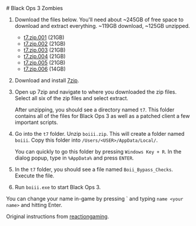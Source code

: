 
<Layout title="Black Ops 3 Zombies" noindex>
<div class="grid justify-center dark:bg-black">
<article class="prose dark:prose-invert  mt-10 mb-10">
# Black Ops 3 Zombies

1. Download the files below. You'll need about ~245GB of free space to download and extract everything. ~119GB download, ~125GB unzipped.
    * [t7.zip.001](https://files.sjer.red/games/t7/t7.zip.001) (21GB)
    * [t7.zip.002](https://files.sjer.red/games/t7/t7.zip.002) (21GB)
    * [t7.zip.003](https://files.sjer.red/games/t7/t7.zip.003) (21GB)
    * [t7.zip.004](https://files.sjer.red/games/t7/t7.zip.004) (21GB)
    * [t7.zip.005](https://files.sjer.red/games/t7/t7.zip.005) (21GB)
    * [t7.zip.006](https://files.sjer.red/games/t7/t7.zip.006) (14GB)
1. Download and install [7zip](https://7-zip.org/).
1. Open up 7zip and navigate to where you downloaded the zip files. Select all six of the zip files and select extract.

    After unzipping, you should see a directory named `t7`. This folder contains all of the files for Black Ops 3 as well as a patched client a few important scripts.

1. Go into the `t7` folder. Unzip `boiii.zip`. This will create a folder named `boiii`. Copy this folder into `/Users/<USER>/AppData/Local/`.

    You can quickly to go this folder by pressing `Windows Key + R`. In the dialog popup, type in `%AppData%` and press `ENTER`.

1. In the `t7` folder, you should see a file named `Boii_Bypass_Checks`. Execute the file.
1. Run `boiii.exe` to start Black Ops 3.

You can change your name in-game by pressing \` and typing `name <your name>` and hitting Enter.

Original instructions from [reactiongaming](https://reactiongaming.us/community/threads/how-to-play-black-ops-3-with-the-boiii-client.1971/).
</article>
</div>
</Layout>
